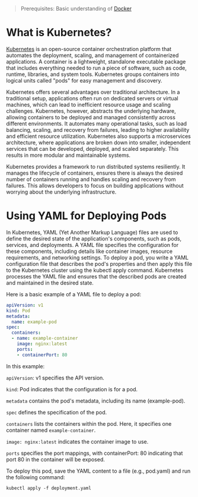 
> Prerequisites: Basic understanding of [Docker](Introduction_to_Docker)



# What is Kubernetes?
[Kubernetes](https://kubernetes.io/) is an open-source container orchestration platform that automates the deployment, scaling, and management of containerized applications. A container is a lightweight, standalone executable package that includes everything needed to run a piece of software, such as code, runtime, libraries, and system tools. Kubernetes groups containers into logical units called "pods" for easy management and discovery.

Kubernetes offers several advantages over traditional architecture. In a traditional setup, applications often run on dedicated servers or virtual machines, which can lead to inefficient resource usage and scaling challenges. Kubernetes, however, abstracts the underlying hardware, allowing containers to be deployed and managed consistently across different environments. It automates many operational tasks, such as load balancing, scaling, and recovery from failures, leading to higher availability and efficient resource utilization. Kubernetes also supports a microservices architecture, where applications are broken down into smaller, independent services that can be developed, deployed, and scaled separately. This results in more modular and maintainable systems.

Kubernetes provides a framework to run distributed systems resiliently. It manages the lifecycle of containers, ensures there is always the desired number of containers running and handles scaling and recovery from failures. This allows developers to focus on building applications without worrying about the underlying infrastructure.

# Using YAML for Deploying Pods

In Kubernetes, YAML (Yet Another Markup Language) files are used to define the desired state of the application's components, such as pods, services, and deployments. A YAML file specifies the configuration for these components, including details like container images, resource requirements, and networking settings. To deploy a pod, you write a YAML configuration file that describes the pod's properties and then apply this file to the Kubernetes cluster using the kubectl apply command. Kubernetes processes the YAML file and ensures that the described pods are created and maintained in the desired state.

Here is a basic example of a YAML file to deploy a pod:

```yaml filename="deployment.yaml"
apiVersion: v1
kind: Pod
metadata:
  name: example-pod
spec:
  containers:
  - name: example-container
    image: nginx:latest
    ports:
    - containerPort: 80
```

In this example:

```apiVersion```: v1 specifies the API version.

```kind```: Pod indicates that the configuration is for a pod.

```metadata``` contains the pod's metadata, including its name (example-pod).

```spec``` defines the specification of the pod.

```containers``` lists the containers within the pod. Here, it specifies one container named ```example-container```.

```image: nginx:latest``` indicates the container image to use.

```ports``` specifies the port mappings, with containerPort: 80 indicating that port 80 in the container will be exposed.

To deploy this pod, save the YAML content to a file (e.g., pod.yaml) and run the following command:

```
kubectl apply -f deployment.yaml
```
